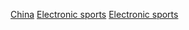 [[Category:各地电子竞技团队|China]]
[[Category:中华人民共和国体育组织|Electronic sports]]
[[Category:中國大陸電子競技|Electronic sports]]